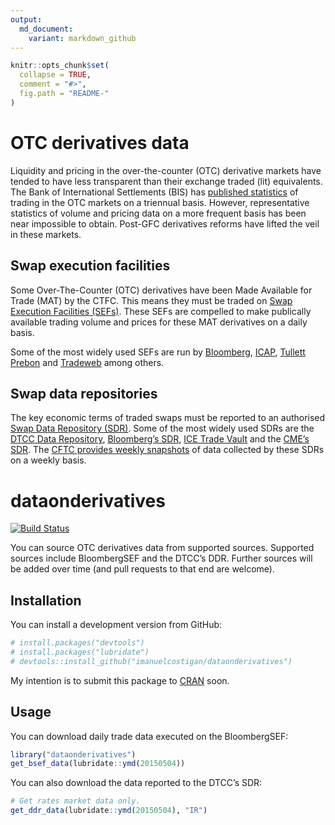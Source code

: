 ```yaml
---
output:
  md_document:
    variant: markdown_github
---
```


<!-- README.md is generated from README.Rmd. Please edit that file -->

```r
knitr::opts_chunk$set(
  collapse = TRUE,
  comment = "#>",
  fig.path = "README-"
)
```

# OTC derivatives data

Liquidity and pricing in the over-the-counter (OTC) derivative markets have tended to have less transparent than their exchange traded (lit) equivalents. The Bank of International Settlements (BIS) has [published statistics](http://www.bis.org/statistics/derstats.htm) of trading in the OTC markets on a triennual basis. However, representative statistics of volume and pricing data on a more frequent basis has been near impossible to obtain. Post-GFC derivatives reforms have lifted the veil in these markets.

## Swap execution facilities

Some Over-The-Counter (OTC) derivatives have been Made Available for Trade (MAT) by the CTFC. This means they must be traded on [Swap Execution Facilities (SEFs)](http://www.cftc.gov/IndustryOversight/TradingOrganizations/SEF2/index.htm). These SEFs are compelled to make publically available trading volume and prices for these MAT derivatives on a daily basis. 

Some of the most widely used SEFs are run by [Bloomberg](http://www.bloombergsef.com), [ICAP](http://www.icap.com/what-we-do/global-broking/sef.aspx), [Tullett Prebon](http://www.tullettprebon.com/swap_execution_facility/index.aspx) and [Tradeweb](http://www.tradeweb.com/Institutional/Derivatives/SEF-Center/) among others.

## Swap data repositories

The key economic terms of traded swaps must be reported to an authorised [Swap Data Repository (SDR)](http://www.cftc.gov/IndustryOversight/DataRepositories/index.htm). Some of the most widely used SDRs are the [DTCC Data Repository](http://www.dtcc.com/data-and-repository-services/global-trade-repository/gtr-us.aspx), [Bloomberg's SDR](http://www.bloombergsdr.com), [ICE Trade Vault](https://www.icetradevault.com) and the [CME's SDR](http://www.cmegroup.com/trading/global-repository-services/cme-swap-data-repository.html). The [CFTC provides weekly snapshots](http://www.cftc.gov/MarketReports/SwapsReports/index.htm) of data collected by these SDRs on a weekly basis.

# dataonderivatives

[![Build Status](https://travis-ci.org/imanuelcostigan/dataonderivatives.svg?branch=master)](https://travis-ci.org/imanuelcostigan/dataonderivatives)

You can source OTC derivatives data from supported sources. Supported sources include BloombergSEF and the DTCC's DDR. Further sources will be added over time (and pull requests to that end are welcome).

## Installation

You can install a development version from GitHub:

```R
# install.packages("devtools")
# install.packages("lubridate") 
# devtools::install_github("imanuelcostigan/dataonderivatives")
```

My intention is to submit this package to [CRAN](http://cran.rstudio.com) soon.

## Usage

You can download daily trade data executed on the BloombergSEF:

```r
library("dataonderivatives")
get_bsef_data(lubridate::ymd(20150504))
```

You can also download the data reported to the DTCC's SDR:

```r
# Get rates market data only.
get_ddr_data(lubridate::ymd(20150504), "IR")
```
